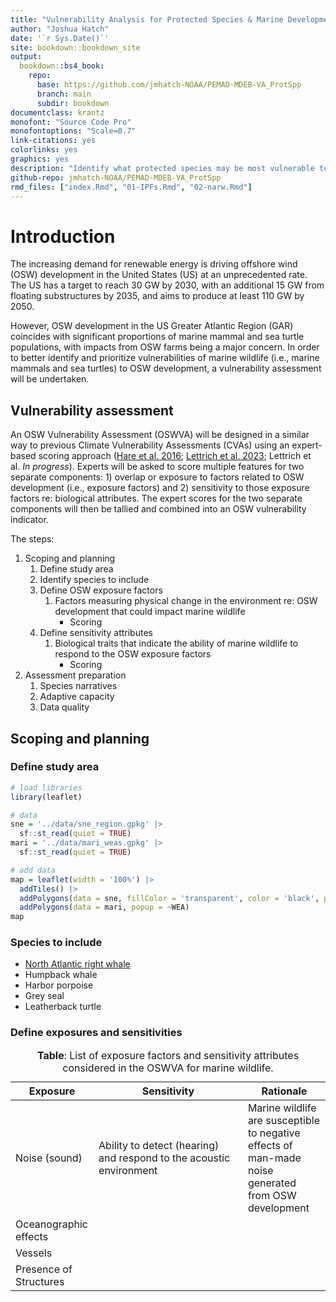 ```yaml
---
title: "Vulnerability Analysis for Protected Species & Marine Development"
author: "Joshua Hatch"
date: '`r Sys.Date()`'
site: bookdown::bookdown_site
output:
  bookdown::bs4_book:
    repo:
      base: https://github.com/jmhatch-NOAA/PEMAD-MDEB-VA_ProtSpp
      branch: main
      subdir: bookdown
documentclass: krantz
monofont: "Source Code Pro"
monofontoptions: "Scale=0.7"
link-citations: yes
colorlinks: yes
graphics: yes
description: "Identify what protected species may be most vulnerable to marine development."
github-repo: jmhatch-NOAA/PEMAD-MDEB-VA_ProtSpp
rmd_files: ["index.Rmd", "01-IPFs.Rmd", "02-narw.Rmd"]
---
```


# Introduction

The increasing demand for renewable energy is driving offshore wind (OSW) development in the United States (US) at an unprecedented rate. The US has a target to reach 30 GW by 2030, with an additional 15 GW from floating substructures by 2035, and aims to produce at least 110 GW by 2050.

However, OSW development in the US Greater Atlantic Region (GAR) coincides with significant proportions of marine mammal and sea turtle populations, with impacts from OSW farms being a major concern. In order to better identify and prioritize vulnerabilities of marine wildlife (i.e., marine mammals and sea turtles) to OSW development, a vulnerability assessment will be undertaken.

## Vulnerability assessment

An OSW Vulnerability Assessment (OSWVA) will be designed in a similar way to previous Climate Vulnerability Assessments (CVAs) using an expert-based scoring approach ([Hare et al. 2016](https://journals.plos.org/plosone/article?id=10.1371/journal.pone.0146756); [Lettrich et al. 2023](https://journals.plos.org/plosone/article?id=10.1371/journal.pone.0290643); Lettrich et al. *In progress*). Experts will be asked to score multiple features for two separate components: 1) overlap or exposure to factors related to OSW development (i.e., exposure factors) and 2) sensitivity to those exposure factors re: biological attributes. The expert scores for the two separate components will then be tallied and combined into an OSW vulnerability indicator.

The steps:

1.  Scoping and planning
    1.  Define study area
    2.  Identify species to include
    3.  Define OSW exposure factors
        1.  Factors measuring physical change in the environment re: OSW development that could impact marine wildlife
            -   Scoring
    4.  Define sensitivity attributes
        1.  Biological traits that indicate the ability of marine wildlife to respond to the OSW exposure factors
            -   Scoring
2.  Assessment preparation
    1.  Species narratives
    2.  Adaptive capacity
    3.  Data quality

## Scoping and planning

### Define study area

```r
# load libraries
library(leaflet)

# data
sne = '../data/sne_region.gpkg' |>
  sf::st_read(quiet = TRUE)
mari = '../data/mari_weas.gpkg' |>
  sf::st_read(quiet = TRUE)

# add data
map = leaflet(width = '100%') |>
  addTiles() |>
  addPolygons(data = sne, fillColor = 'transparent', color = 'black', popup = ~REGION) |>
  addPolygons(data = mari, popup = ~WEA)
map
```

### Species to include

-   [North Atlantic right whale](#north-atlantic-right-whale)
-   Humpback whale
-   Harbor porpoise
-   Grey seal
-   Leatherback turtle

### Define exposures and sensitivities

| Exposure               | Sensitivity                                                         | Rationale                                                                                            |
|-------------------|----------------------------------|-------------------|
| Noise (sound)          | Ability to detect (hearing) and respond to the acoustic environment | Marine wildlife are susceptible to negative effects of man-made noise generated from OSW development |
| Oceanographic effects  |                                                                     |                                                                                                      |
| Vessels                |                                                                     |                                                                                                      |
| Presence of Structures |                                                                     |                                                                                                      |

: **Table**: List of exposure factors and sensitivity attributes considered in the OSWVA for marine wildlife.
